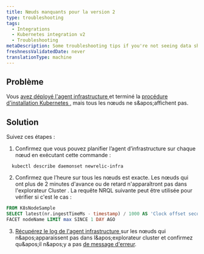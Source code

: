 ```yaml
---
title: Nœuds manquants pour la version 2
type: troubleshooting
tags:
  - Integrations
  - Kubernetes integration v2
  - Troubleshooting
metaDescription: Some troubleshooting tips if you're not seeing data show up for your New Relic's Kubernetes integration.
freshnessValidatedDate: never
translationType: machine
---
```


## Problème

Vous [avez déployé l&apos;agent infrastructure ](/docs/infrastructure/infrastructure-monitoring/get-started/choose-infra-install-method/)et terminé la [procédure d&apos;installation Kubernetes ,](/install/kubernetes/) mais tous les nœuds ne s&amp;apos;affichent pas.

## Solution

Suivez ces étapes :

1. Confirmez que vous pouvez planifier l’agent d’infrastructure sur chaque nœud en exécutant cette commande :

```shell
  kubectl describe daemonset newrelic-infra
```

2. Confirmez que l’heure sur tous les nœuds est exacte. Les nœuds qui ont plus de 2 minutes d&apos;avance ou de retard n&apos;apparaîtront pas dans l&apos;explorateur Cluster . La requête NRQL suivante peut être utilisée pour vérifier si c&apos;est le cas :

```sql
FROM K8sNodeSample
SELECT latest(nr.ingestTimeMs - timestamp) / 1000 AS 'Clock offset seconds'
FACET nodeName LIMIT max SINCE 1 DAY AGO
```

3. [Récupérez le log de l&apos;agent infrastructure ](/docs/kubernetes-pixie/kubernetes-integration/advanced-configuration/k8s-version2/overview/#logs-version2)sur les nœuds qui n&amp;apos;apparaissent pas dans l&amp;apos;explorateur cluster et confirmez qu&amp;apos;il n&amp;apos;y a pas [de message d&apos;erreur](/docs/kubernetes-pixie/kubernetes-integration/advanced-configuration/k8s-version2/errors/).